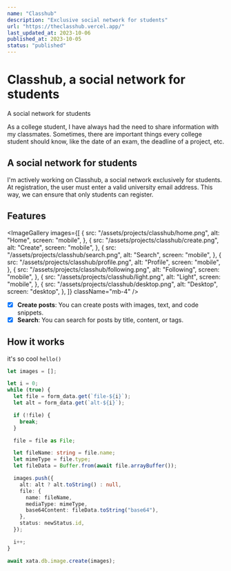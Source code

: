 ```yaml
---
name: "Classhub"
description: "Exclusive social network for students"
url: "https://theclasshub.vercel.app/"
last_updated_at: 2023-10-06
published_at: 2023-10-05
status: "published"
---
```



# Classhub, a social network for students

<ViewAppButton href="https://theclasshub.vercel.app/" />

<FullImage
  src="/assets/projects/utec-classrooms/2023-10-03_A803.png"
  alt="Screenshot of the app showing the events in the classroom A803 on October 3rd, 2023"
  mobile
/>


A social network for students

As a college student, I have always had the need to share information with my classmates. Sometimes, there are important things every college student should know, like the date of an exam, the deadline of a project, etc.

## A social network for students

I'm actively working on Classhub, a social network exclusively for students. At registration, the user must enter a valid university email address. This way, we can ensure that only students can register.

## Features

<ImageGallery
  images={[
    {
      src: "/assets/projects/classhub/home.png",
      alt: "Home",
      screen: "mobile",
    },
    {
      src: "/assets/projects/classhub/create.png",
      alt: "Create",
      screen: "mobile",
    },
    {
      src: "/assets/projects/classhub/search.png",
      alt: "Search",
      screen: "mobile",
    },
    {
      src: "/assets/projects/classhub/profile.png",
      alt: "Profile",
      screen: "mobile",
    },
    {
      src: "/assets/projects/classhub/following.png",
      alt: "Following",
      screen: "mobile",
    },
    {
      src: "/assets/projects/classhub/light.png",
      alt: "Light",
      screen: "mobile",
    },
    {
      src: "/assets/projects/classhub/desktop.png",
      alt: "Desktop",
      screen: "desktop",
    },
  ]}
  className="mb-4"
/>

- [x] **Create posts**: You can create posts with images, text, and code snippets.
- [x] **Search**: You can search for posts by title, content, or tags.

## How it works

it's so cool `hello()`

```ts showLineNumbers title="src/pages/api/posts/[id]/images.ts"  {6-10, 13}
let images = [];

let i = 0;
while (true) {
  let file = form_data.get(`file-${i}`);
  let alt = form_data.get(`alt-${i}`);

  if (!file) {
    break;
  }

  file = file as File;

  let fileName: string = file.name;
  let mimeType = file.type;
  let fileData = Buffer.from(await file.arrayBuffer());

  images.push({
    alt: alt ? alt.toString() : null,
    file: {
      name: fileName,
      mediaType: mimeType,
      base64Content: fileData.toString("base64"),
    },
    status: newStatus.id,
  });

  i++;
}

await xata.db.image.create(images);
```
